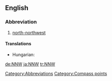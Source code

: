 ==English==

===Abbreviation===
{{infl|en|abbreviation}}

# [[north-northwest]]

====Translations====
{{trans-top|north-northwest}}
* Hungarian: {{t-|hu|ÉÉNy}}
{{trans-mid}}
{{trans-bottom}}

[[Category:Abbreviations]]
[[Category:Compass points]]

[[de:NNW]]
[[ja:NNW]]
[[tr:NNW]]